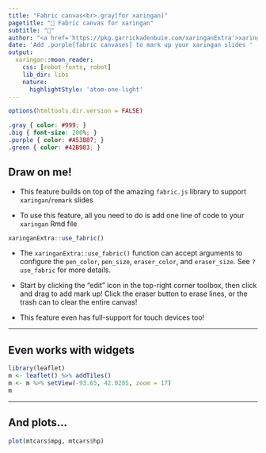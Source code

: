 ```yaml
---
title: "Fabric canvas<br>.gray[for xaringan]"
pagetitle: "🎨 Fabric canvas for xaringan"
subtitle: "🎨"
author: "<a href='https://pkg.garrickadenbuie.com/xaringanExtra'>xaringanExtra<a>"
date: 'Add .purple[fabric canvases] to mark up your xaringan slides '
output:
  xaringan::moon_reader:
    css: [robot-fonts, robot]
    lib_dir: libs
    nature:
      highlightStyle: 'atom-one-light'
---
```


```r
options(htmltools.dir.version = FALSE)
```

```css
.gray { color: #999; }
.big { font-size: 200%; }
.purple { color: #A53B87; }
.green { color: #42B983; }
```

## Draw on me!

- This feature builds on top of the amazing `fabric.js` library to support `xaringan`/`remark` slides

- To use this feature, all you need to do is add one line of code to your `xaringan` Rmd file

```r
xaringanExtra::use_fabric()
```

- The `xaringanExtra::use_fabric()` function can accept arguments to configure the `pen_color`, `pen_size`, `eraser_color`, and `eraser_size`. See `?use_fabric` for more details.

- Start by clicking the "edit" icon in the top-right corner toolbox, then click and drag to add mark up! Click the eraser button to erase lines, or the trash can to clear the entire canvas!

- This feature even has full-support for touch devices too!

---

## Even works with widgets

```r
library(leaflet)
m <- leaflet() %>% addTiles()
m <- m %>% setView(-93.65, 42.0285, zoom = 17)
m
```

---

## And plots...

```r
plot(mtcars$mpg, mtcars$hp)
```
